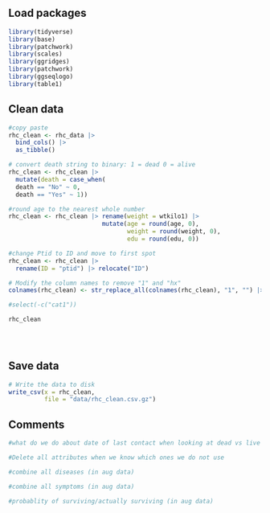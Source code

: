 ## Load packages

```r
library(tidyverse)
library(base)
library(patchwork)
library(scales)
library(ggridges)
library(patchwork)
library(ggseqlogo)
library(table1)
```

## Clean data

```r
#copy paste
rhc_clean <- rhc_data |> 
  bind_cols() |> 
  as_tibble() 

# convert death string to binary: 1 = dead 0 = alive
rhc_clean <- rhc_clean |> 
  mutate(death = case_when(
  death == "No" ~ 0,
  death == "Yes" ~ 1))

#round age to the nearest whole number
rhc_clean <- rhc_clean |> rename(weight = wtkilo1) |> 
                          mutate(age = round(age, 0),
                                 weight = round(weight, 0),
                                 edu = round(edu, 0)) 

#change Ptid to ID and move to first spot
rhc_clean <- rhc_clean |> 
  rename(ID = "ptid") |> relocate("ID")

# Modify the column names to remove "1" and "hx"
colnames(rhc_clean) <- str_replace_all(colnames(rhc_clean), "1", "") |> str_replace_all("hx", "")

#select(-c("cat1"))

rhc_clean


          

```

## Save data

```r
# Write the data to disk
write_csv(x = rhc_clean,
          file = "data/rhc_clean.csv.gz")

```

## Comments
```r

#what do we do about date of last contact when looking at dead vs live

#Delete all attributes when we know which ones we do not use

#combine all diseases (in aug data)

#combine all symptoms (in aug data)

#probablity of surviving/actually surviving (in aug data)
```


```r
```


```r
```


```r
```

